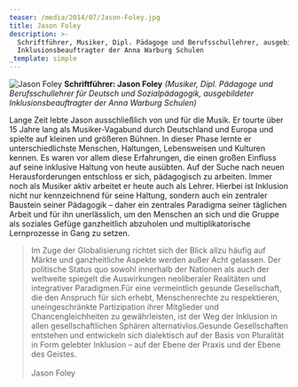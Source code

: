 ```yaml
---
teaser: /media/2014/07/Jason-Foley.jpg
title: Jason Foley
description: >-
  Schriftführer, Musiker, Dipl. Pädagoge und Berufsschullehrer, ausgebildeter
  Inklusionsbeauftragter der Anna Warburg Schulen
_template: simple
---
```


![Jason Foley](/media/2014/07/Jason-Foley.jpg "Jason Foley") **Schriftführer: Jason Foley** *(Musiker, Dipl. Pädagoge und Berufsschullehrer für Deutsch und Sozialpädagogik, ausgebildeter Inklusionsbeauftragter der Anna Warburg Schulen)*

Lange Zeit lebte Jason ausschließlich von und für die Musik. Er tourte über 15 Jahre lang als Musiker-Vagabund durch Deutschland und Europa und spielte auf kleinen und größeren Bühnen. In dieser Phase lernte er unterschiedlichste Menschen, Haltungen, Lebensweisen und Kulturen kennen. Es waren vor allem diese Erfahrungen, die einen großen Einfluss auf seine inklusive Haltung von heute ausübten. Auf der Suche nach neuen Herausforderungen entschloss er sich, pädagogisch zu arbeiten. Immer noch als Musiker aktiv arbeitet er heute auch als Lehrer. Hierbei ist Inklusion nicht nur kennzeichnend für seine Haltung, sondern auch ein zentraler Baustein seiner Pädagogik – daher ein zentrales Paradigma seiner täglichen Arbeit und für ihn unerlässlich, um den Menschen an sich und die Gruppe als soziales Gefüge ganzheitlich abzuholen und multiplikatorische Lernprozesse in Gang zu setzen.

> Im Zuge der Globalisierung richtet sich der Blick allzu häufig auf Märkte und ganzheitliche Aspekte werden außer Acht gelassen. Der politische Status quo sowohl innerhalb der Nationen als auch der weltweite spiegelt die Auswirkungen neoliberaler Realitäten und integrativer Paradigmen.Für eine vermeintlich gesunde Gesellschaft, die den Anspruch für sich erhebt, Menschenrechte zu respektieren, uneingeschränkte Partizipation ihrer Mitglieder und Chancengleichheiten zu gewährleisten, ist der Weg der Inklusion in allen gesellschaftlichen Sphären alternativlos.Gesunde Gesellschaften entstehen und entwickeln sich dialektisch auf der Basis von Pluralität in Form gelebter Inklusion – auf der Ebene der Praxis und der Ebene des Geistes.
> \
> \
> Jason Foley
